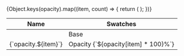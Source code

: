 
<Meta title="Style Guide / Opacity" />

<table className="docs-table">
  <thead>
    <tr className="docs-row">
      <th className="docs-row-head docs-col-first">Name</th>
      <th className="docs-row-head">Swatches</th>
    </tr>
  </thead>
  <tbody>
    <tr className="docs-row">
      <td className="docs-row-title"> </td>
      <td className="docs-row-content">
        <div
          className="docs-swatch"
          style={{
            backgroundColor: color.theme.blue,
          }}
        />
        <div className="docs-swatch-label">Base</div>
      </td>
    </tr>
    {Object.keys(opacity).map((item, count) => {
      return (
        <tr className="docs-row" key={`swatch-${count}`}>
          <td className="docs-row-title">{`opacity.${item}`}</td>
          <td className="docs-row-content">
            <div
              className="docs-swatch"
              style={{
                backgroundColor: color.theme.blue,
                opacity: opacity[item],
              }}
            />
            <div className="docs-swatch-label">Opacity {`${opacity[item] * 100}%`}</div>
          </td>
        </tr>
      );
    })}
  </tbody>
</table>

